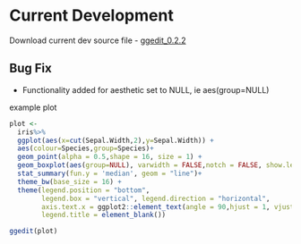 # Current Development 

Download current dev source file
  - [ggedit_0.2.2](https://github.com/metrumresearchgroup/ggedit/blob/master/Miscellaneous/ggedit_0.2.2.tar.gz)

## Bug Fix 

  - Functionality added for aesthetic set to NULL, ie aes(group=NULL)
  
example plot

```r
plot <- 
  iris%>%
  ggplot(aes(x=cut(Sepal.Width,2),y=Sepal.Width)) +
  aes(colour=Species,group=Species)+
  geom_point(alpha = 0.5,shape = 16, size = 1) +
  geom_boxplot(aes(group=NULL), varwidth = FALSE,notch = FALSE, show.legend = TRUE)+
  stat_summary(fun.y = 'median', geom = "line")+
  theme_bw(base_size = 16) +
  theme(legend.position = "bottom",
        legend.box = "vertical", legend.direction = "horizontal",
        axis.text.x = ggplot2::element_text(angle = 90,hjust = 1, vjust = 0.5),
        legend.title = element_blank())

ggedit(plot)
```